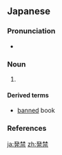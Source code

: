 ==Japanese==
{{ja-kanjitab|はつ|k1=はっ|きん|yomi=on}}

===Pronunciation===
* {{ja-pron|はっきん|y=o|acc=0|acc_ref=NHK}}

===Noun===
{{ja-noun|はっきん}}
# {{abbreviation of|発売禁止|lang=ja}}

====Derived terms====
* {{ja-def|発禁本}} [[banned]] book

===References===
<references/>

[[ja:発禁]]
[[zh:発禁]]